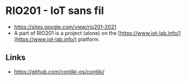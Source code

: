 # RIO201 - IoT sans fil

-   https://sites.google.com/view/rio201-2021
- A part of RIO201 is a project (alone) on the [https://www.iot-lab.info/](https://www.iot-lab.info/) platform.

## Links

- https://github.com/contiki-os/contiki/

